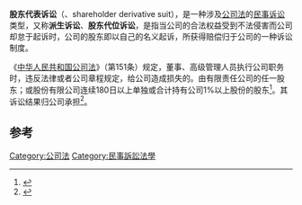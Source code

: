 '''股东代表诉讼'''（{{lang-en|Derivative suit}}、shareholder derivative suit），是一种涉及[[公司法|公司法]]的[[民事诉讼|民事诉讼]]类型，又称'''派生诉讼'''、'''股东代位诉讼'''，是指当公司的合法权益受到不法侵害而公司却怠于起诉时，公司的股东即以自己的名义起诉，所获得赔偿归于公司的一种诉讼制度。

《[[中华人民共和国公司法|中华人民共和国公司法]]》（第151条）规定，董事、高级管理人员执行公司职务时，违反法律或者公司章程规定，给公司造成损失的。由有限责任公司的任一股东；或股份有限公司连续180日以上单独或合计持有公司1%以上股份的股东<ref>{{cite journal|author=宣伟华|title=股东代表诉讼初探|journal=《法学》|year=1999年|issue=第6期|url=http://www.cqvip.com/QK/81227X/199906/1002196804.html|accessdate=2015-03-10}}</ref>。其诉讼结果归公司承担<ref>{{cite journal|author=李新建|title=股东代表诉讼研究|journal=《华东政法大学》|year=2011年|url=http://cdmd.cnki.com.cn/Article/CDMD-10276-1011176308.htm|accessdate=2015-03-10}}</ref>。

==参考==
{{reflist}}
[[Category:公司法|Category:公司法]]
[[Category:民事訴訟法學|Category:民事訴訟法學]]